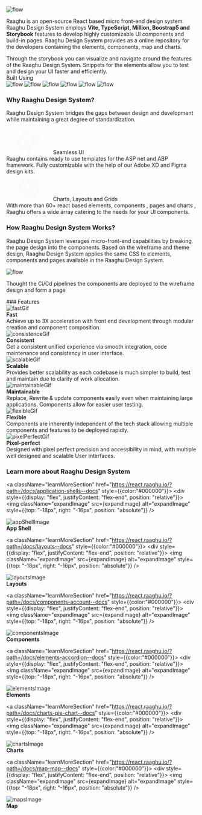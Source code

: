 
<Meta title="Introduction" />

<style>
  {`
  .demo{
     width:600px;
      height:auto;
      margin-left:100px;
      margin-bottom:20px;
  }
  .containerContent{
    margin-top:20px;
    line-height:28px;
    font-size:14px;
    margin-bottom:25px;
  }
    .how{
      width:600px;
      height:400px;
      margin-left:100px;
    }
    .subheading {
      --mediumdark: '#999999';
      font-weight: 900;
      font-size: 13px;
      color: #999;
      letter-spacing: 6px;
      line-height: 24px;
      text-transform: uppercase;
      margin-bottom: 12px;
      margin-top: 40px;
    }

    .link-list {
      margin-top:20px;
      display: grid;
      grid-template-columns: 1fr;
      grid-template-rows: 1fr 1fr;
      row-gap: 10px;
    }

    @media (min-width: 620px) {
      .link-list {
        row-gap: 20px;
        column-gap: 20px;
        grid-template-columns: 1fr 1fr;
      }
    }

    @media all and (-ms-high-contrast:none) {
    .link-list {
        display: -ms-grid;
        -ms-grid-columns: 1fr 1fr;
        -ms-grid-rows: 1fr 1fr;
      }
    }

    .link-item {
      display: block;
      padding: 20px 30px 20px 15px;
      border: 1px solid #00000010;
      border-radius: 5px;
      transition: background 150ms ease-out, border 150ms ease-out, transform 150ms ease-out;
      color: #333333;
      display: flex;
      align-items: flex-start;
    }

    .link-item:hover {
      border-color: #1EA7FD50;
      transform: translate3d(0, -3px, 0);
      box-shadow: rgba(0, 0, 0, 0.08) 0 3px 10px 0;
    }

    .link-item:active {
      border-color: #1EA7FD;
      transform: translate3d(0, 0, 0);
    }

    .link-item strong {
      font-weight: 700;
      display: block;
      margin-bottom: 2px;
    }

    .link-item img {
      height: 40px;
      width: 40px;
      margin-right: 15px;
      flex: none;
    }

    .link-item span {
      font-size: 14px;
      line-height: 20px;
    }

    .tip {
      display: inline-block;
      border-radius: 1em;
      font-size: 11px;
      line-height: 12px;
      font-weight: 700;
      background: #E7FDD8;
      color: #66BF3C;
      padding: 4px 12px;
      margin-right: 10px;
      vertical-align: top;
    }

    .tip-wrapper {
      font-size: 13px;
      line-height: 20px;
      margin-top: 40px;
      margin-bottom: 40px;
    }

    .tip-wrapper code {
      font-size: 12px;
      display: inline-block;
    }

    .toolsUsedSection {
       background-color:#EBF8FF;      
       padding:40px 40px;
       margin-bottom: 40px;
       text-align: center
   }
   .hoverContent img:hover {
      filter: drop-shadow(0px 8px 15px #005482);
    }

     .hoverContent img {
        height:73px;
        width:82px;
    }

     .seamlessUICard {    
      display:flex;
      background-color:#FADA9A;
      border-radius: 10px 10px 0px 0px;
    }
  
    .seamlessUIContent {
      background-color: #FAFAFA;
      padding: 1.5rem;
      margin: 0;
      border-radius: 0px 0px 10px 10px;
    }

    .chartsLayout {
      display: flex;
      background-color: #99D5F5;
      border-radius: 10px 10px 0px 0px;
      padding: 10px;
    }

    .learnMoreSection {
      background-color: #F1F1F1;
      padding: 30px 30px;
      border-radius: 10px;
      text-align: center;
    }
    
   
    .pe-5 {
      padding-right: 3rem !important;
    }
    .seamlessUICard{
          height: 40%;
          position: relative;
    }
    .c-card-title{       
          font-size: 1.5rem;
          font-weight: 900;
    }

    .title {
      font-size: 1.5rem;
      font-weight: 900;
    }
   
    .seamlessUIContent{
      position:relative;
      z-index: 1;
    }

    .footerClass{
      margin-top: 40px;
      display: grid;
      grid-template-columns: repeat(6, 160px);
      grid-gap: 10px;
    }

    .learnMoreSection:hover{
      background-color:#99D5F5;
    }

    .c-svg svg,
    .c-svg path {
      fill:#ffffff;
      stroke:#ffffff;
    }

`}
  
</style>

<img className="bannerSection" src={bannerImage} alt="flow"/>

<div className="containerContent">
 <p>Raaghu is an open-source React based micro front-end design system. Raaghu Design System employs <b>Vite, TypeScript, Million, Boostrap5 and Storybook</b> 
 features to develop highly customizable UI components and build-in pages. Raaghu Design System provides as a online repository for the developers containing the elements, components, map and charts.</p>

</div>

<div style={{textAlign:"center"}}>
    Through the storybook you can visualize and navigate around the features of
    the Raaghu Design System. Snippets for the elements allow you to test and design your UI
    faster and efficiently.
</div>

<div className="toolsUsedSection">
  <div style={{fontWeight: "600"}}>
    Built Using
  </div>  
  <div style={{display: "flex", justifyContent: "space-between"}} className="hoverContent">
    <img className="reactImage" src={reactImage} alt="flow"/>
    <img className="viteImage" src={viteImage} alt="flow"/>
    <img className="tsImage" src={tsImage} alt="flow"/>
    <img className="typescriptImage" src={typescriptImage} alt="flow"/>
    <img className="bootstrapImage" src={bootstrapImage} alt="flow"/>
    <img className="storybookImage" src={storybookImage} alt="flow"/>
  </div>
</div>

<div style={{ textAlign: "center",marginTop: "60px" }} className="">

### <div className="title"> Why Raaghu Design System?</div>

Raaghu Design System bridges the gaps between design and development while maintaining a great degree of standardization.

<div style={{ display: "flex",justifyContent: "space-between", gap: "1.5rem"}}>
  <div  style={{border: "0"}}>
    <div className="chartsLayout">
      <div >
        <svg xmlns="http://www.w3.org/2000/svg" width="120" height="70" viewBox="0 0 247 247" fill="none">
          <g clip-path="url(#clip0_151_3736)">
          <path d="M220.35 135.908L227.874 122.875L220.706 118.737C222.221 114.169 222.841 109.352 222.529 104.549L230.587 102.39L226.68 87.8486L218.618 90.0144C216.49 85.7062 213.552 81.8479 209.965 78.6503L214.104 71.4823L201.071 63.9578L196.933 71.1258C192.368 69.615 187.554 68.995 182.755 69.3006L180.599 61.2525L166.055 65.1496L168.211 73.1977C163.9 75.3285 160.041 78.2721 156.846 81.867L149.678 77.7285L142.154 90.7612L149.322 94.8997C147.806 99.4661 147.185 104.282 147.493 109.083L139.441 111.246L143.345 125.777L151.397 123.614C153.527 127.927 156.47 131.788 160.063 134.986L155.924 142.154L168.957 149.679L173.096 142.511C177.662 144.024 182.476 144.642 187.276 144.329L189.439 152.381L203.971 148.477L201.808 140.425C206.121 138.3 209.984 135.361 213.182 131.769L220.35 135.908ZM177.49 119.851C174.912 118.363 172.834 116.144 171.517 113.474C170.201 110.805 169.705 107.805 170.094 104.854C170.483 101.903 171.738 99.1337 173.7 96.8957C175.662 94.658 178.244 93.0525 181.119 92.2822C183.994 91.5118 187.033 91.6114 189.851 92.5679C192.67 93.5248 195.141 95.2957 196.953 97.6571C198.765 100.018 199.836 102.864 200.03 105.834C200.225 108.804 199.535 111.765 198.047 114.343C196.051 117.799 192.764 120.321 188.909 121.354C185.054 122.387 180.946 121.846 177.49 119.851Z" fill="#FAFAFA"/>
          <path d="M137.818 203.614L165.196 156.195L117.776 128.817C117.789 126.184 117.106 123.595 115.795 121.311C114.484 119.029 112.592 117.132 110.312 115.816C108.032 114.499 105.444 113.81 102.812 113.816C100.179 113.822 97.5945 114.525 95.3208 115.853L60.9339 95.9993L80.7872 61.6125C83.395 61.6038 85.9558 60.9176 88.2186 59.6212L122.605 79.4745L130.13 66.4417L95.743 46.5885C95.7457 44.2856 95.2183 42.013 94.2016 39.9468C93.1848 37.8804 91.7061 36.0759 89.8799 34.673C88.0538 33.27 85.9292 32.3063 83.6707 31.8563C81.4122 31.4064 79.0805 31.4824 76.856 32.0785C74.6316 32.6745 72.5743 33.7745 70.8434 35.2934C69.1124 36.8123 67.7543 38.7093 66.8743 40.8373C65.9943 42.9654 65.6159 45.2675 65.7685 47.5654C65.9212 49.8631 66.6007 52.095 67.7544 54.088L20.5235 135.894C18.2207 135.892 15.9482 136.419 13.8816 137.436C11.8155 138.453 10.011 139.931 8.60804 141.757C7.20511 143.584 6.24126 145.708 5.79147 147.967C5.34131 150.225 5.41738 152.557 6.01345 154.781C6.60952 157.006 7.70955 159.063 9.22842 160.794C10.7473 162.525 12.6444 163.883 14.7724 164.763C16.9004 165.643 19.2028 166.021 21.5004 165.869C23.7984 165.716 26.0301 165.037 28.0231 163.883L109.829 211.114C109.827 213.416 110.354 215.689 111.371 217.756C112.388 219.822 113.866 221.627 115.693 223.029C117.519 224.432 119.643 225.396 121.902 225.846C124.16 226.296 126.492 226.22 128.716 225.624C130.941 225.028 132.998 223.928 134.729 222.409C136.46 220.89 137.818 218.993 138.698 216.865C139.578 214.737 139.956 212.435 139.804 210.137C139.651 207.839 138.972 205.607 137.818 203.614ZM69.9343 170.703L35.5475 150.85C35.5346 148.243 34.8489 145.683 33.5563 143.419L53.4095 109.032L87.7963 128.885C87.8048 131.493 88.4911 134.054 89.7876 136.317L69.9343 170.703ZM117.354 198.081L82.967 178.228L102.82 143.841C105.428 143.832 107.989 143.146 110.252 141.85L144.638 161.703L124.785 196.09C122.177 196.096 119.616 196.782 117.354 198.081Z" fill="#FAFAFA"/>
          </g>
          <defs>
          <clipPath id="clip0_151_3736">
          <rect width="180.587" height="180.587" fill="white" transform="translate(90.2935) rotate(30)"/>
          </clipPath>
          </defs>
        </svg>
          <span className="c-card-title">Seamless UI</span>
      </div>     
    </div>
    <div className="seamlessUIContent">      
        Raaghu contains ready to use templates for the ASP net and ABP framework. Fully customizable with the help of our Adobe XD and 
        Figma design kits.         
    </div>    
  </div>
  <div style={{border: "0"}}>
    <div className="chartsLayout">
      <div >
       <svg xmlns="http://www.w3.org/2000/svg"  width="120" height="70" viewBox="0 0 190 190" fill="none">
          <g clip-path="url(#clip0_151_3728)">
          <path d="M123.577 144.739C129.823 141.132 135.333 136.379 139.818 130.73L148.849 137.946C143.461 144.72 136.846 150.418 129.349 154.744L123.577 144.739ZM94.7381 152.462C101.959 152.46 109.115 151.109 115.84 148.478L120.052 159.244C111.985 162.396 103.4 164.015 94.7383 164.018L94.7381 152.462ZM65.8266 144.757C72.0976 148.338 78.9776 150.726 86.1185 151.802L84.3999 163.226C75.8281 161.941 67.5704 159.072 60.0484 154.765L65.8266 144.757ZM44.7231 123.586C48.3295 129.833 53.081 135.344 58.7288 139.832L51.5131 148.863C44.7278 143.474 39.0203 136.854 34.6902 129.349L44.7231 123.586ZM36.9672 94.7349C36.982 101.949 38.3394 109.097 40.97 115.814L30.2094 120.03C27.0538 111.97 25.4283 103.393 25.4162 94.7379L36.9672 94.7349ZM44.6771 65.8262C41.0941 72.0942 38.7062 78.9732 37.6349 86.1131L26.2026 84.3966C27.4925 75.8261 30.3634 67.5699 34.6691 60.048L44.6771 65.8262ZM65.8434 44.7199C59.5971 48.3267 54.0871 53.0793 49.6023 58.7284L40.5711 51.5127C45.9608 44.7286 52.581 39.0214 60.085 34.6899L65.8434 44.7199ZM94.7212 36.9863C87.5007 36.9877 80.344 38.3386 73.6198 40.9696L69.4069 30.204C77.4658 27.0501 86.042 25.4263 94.6961 25.4158L94.7212 36.9863ZM123.608 44.6768C117.337 41.0958 110.457 38.7071 103.316 37.6316L105.04 26.1972C113.611 27.4864 121.866 30.3591 129.386 34.6688L123.608 44.6768ZM144.736 65.8625C141.124 59.6079 136.364 54.0912 130.706 49.602L137.921 40.5708C144.707 45.9591 150.414 52.5796 154.744 60.0846L144.736 65.8625ZM152.453 94.7238C152.446 87.5023 151.093 80.3454 148.464 73.6194L159.225 69.4037C162.381 77.4632 164.006 86.0404 164.018 94.6957L152.453 94.7238ZM144.757 123.607C148.34 117.339 150.728 110.46 151.799 103.32L163.232 105.037C161.942 113.607 159.071 121.864 154.765 129.386L144.757 123.607Z" fill="#FAFAFA"/>
          <path d="M64.693 77.3824C60.0956 85.3453 58.8498 94.8083 61.2295 103.69C63.6093 112.571 69.4197 120.143 77.3826 124.741C85.3455 129.338 94.8085 130.584 103.69 128.204C112.571 125.824 120.144 120.014 124.741 112.051C129.338 104.088 130.584 94.6253 128.204 85.7439C125.825 76.8624 120.014 69.2901 112.051 64.6928C104.088 60.0954 94.6255 58.8496 85.7441 61.2294C76.8626 63.6091 69.2903 69.4196 64.693 77.3824Z" stroke="#FAFAFA" stroke-width="6" stroke-linejoin="round"/>
          <path d="M112.052 64.6929L94.7174 94.7169L124.741 112.051" stroke="#FAFAFA" stroke-width="6" stroke-linejoin="round"/>
        </g>
        <defs>
        <clipPath id="clip0_151_3728">
        <rect width="138.675" height="138.675" fill="white" transform="translate(69.3379) rotate(30)"/>
        </clipPath>
        </defs>
      </svg>
        <span className="c-card-title">Charts, Layouts and Grids</span>
      </div>     
    </div>
    <div style={{backgroundColor: "#FAFAFA", padding: "1.5rem", margin: "0", borderRadius: "0px 0px 10px 10px"}}>
     With more than 60+ react based elements, components , pages and charts , Raaghu offers a wide array catering to the needs for your UI components.
    </div>   
  </div>
</div>

<div style={{marginTop: "60px" }}>

  ### <div className="title">How Raaghu Design System Works?</div>

  Raaghu Design System leverages micro-front-end capabilities by breaking the page design into the components. Based on the wireframe and theme design, Raaghu Design System applies the same CSS to elements, components and pages available in the Raaghu Design System.

  <img className="dasboardImage" src={dasboardImage} alt="flow"/>


  Thought the Ci/Cd pipelines the components are deployed to the wireframe design and form a page

</div>

</div>

<div style={{textAlign:"center", marginTop: "60px", marginBottom: "40px"}}>
  ### Features

  <div style={{display: "flex", justifyContent: "space-between"}}>
    <div>
      <div> 
        <img className="fastWebGif" src={fastWebGif} alt="fastGif" />
      </div>
      <div>
        <strong>Fast</strong>
      </div>
      <div>
        Achieve up to 3X acceleration with front end development through modular creation and component composition.
      </div>
    </div>
    <div>
      <div> 
        <img className="consistenceGif" src={consistenceGif} alt="consistenceGif" />
      </div>
      <div>
        <strong>Consistent</strong>
      </div>
      <div>
       Get a consistent unified experience via smooth integration, code maintenance and consistency in user interface.
      </div>
    </div>
    <div>
     <div> 
        <img className="scalableGif" src={scalableGif} alt="scalableGif" />
      </div>
      <div>
        <strong>Scalable</strong>
      </div>
      <div>
       Provides better scalability as each codebase is much simpler to build, test and maintain due to clarity of work allocation.
      </div>
    </div>
  </div>

   <div style={{display: "flex", justifyContent: "space-between", marginBottom: "40px"}}>
    <div>
      <div> 
        <img className="maintainableGif" src={maintainableGif} alt="maintainableGif" />
      </div>
      <div>
        <strong>Maintainable</strong>
      </div>
      <div>
        Replace, Rewrite & update components easily even when maintaining large applications. Components allow for easier user testing.
      </div>
    </div>
    <div>
      <div> 
        <img className="flexibleGif" src={flexibleGif} alt="flexibleGif" />
      </div>
      <div>
        <strong>Flexible</strong>
      </div>
      <div>
       Components are inherently independent of the tech stack allowing multiple components and features to be deployed rapidly.
      </div>
    </div>
    <div>
     <div> 
        <img className="pixelPerfectGif" src={pixelPerfectGif} alt="pixelPerfectGif" />
      </div>
      <div>
        <strong>Pixel-perfect</strong>
      </div>
      <div>
       Designed with pixel perfect precision and accessibility in mind, with multiple well designed and scalable User Interfaces.
      </div>
    </div>
  </div>
</div>

<div style={{textAlign:"center", marginTop: "60px"}}>

### <div className="title"> Learn more about Raaghu Design System</div>
</div>

<div className="footerClass">
  
  <a className="learnMoreSection" href="https://react.raaghu.io/?path=/docs/application-shells--docs"  style={{color:"#000000"}}>
    <div style={{display: "flex", justifyContent: "flex-end", position: "relative"}}>
       <img className="expandImage" src={expandImage} alt="expandImage" style={{top: "-18px", right: "-16px", position: "absolute"}} />
    </div>
    <div> 
     <img className="appShellImage" src={appShellImage} alt="appShellImage" />
    </div>
    <div>
     <strong>App Shell</strong>
    </div>
  </a>

   <a className="learnMoreSection" href="https://react.raaghu.io/?path=/docs/layouts--docs" style={{color:"#000000"}}>
     <div style={{display: "flex", justifyContent: "flex-end", position: "relative"}}>
       <img className="expandImage" src={expandImage} alt="expandImage" style={{top: "-18px", right: "-16px", position: "absolute"}} />
    </div>
    <div> 
     <img className="layoutsImage" src={layoutsImage} alt="layoutsImage" />
    </div>
    <div>
     <strong>Layouts</strong>
    </div>
  </a>

   <a className="learnMoreSection" href="https://react.raaghu.io/?path=/docs/components-account--docs"  style={{color:"#000000"}}>
     <div style={{display: "flex", justifyContent: "flex-end", position: "relative"}}>
       <img className="expandImage" src={expandImage} alt="expandImage" style={{top: "-18px", right: "-16px", position: "absolute"}} />
    </div>
    <div> 
     <img className="componentsImage" src={componentsImage} alt="componentsImage" />
    </div>
    <div>
     <strong>Components</strong>
    </div>
  </a>

   <a className="learnMoreSection" href="https://react.raaghu.io/?path=/docs/elements-accordion--docs"  style={{color:"#000000"}}>
     <div style={{display: "flex", justifyContent: "flex-end", position: "relative"}}>
       <img className="expandImage" src={expandImage} alt="expandImage" style={{top: "-18px", right: "-16px", position: "absolute"}} />
    </div>
    <div> 
     <img className="elementsImage" src={elementsImage} alt="elementsImage" />
    </div>
    <div>
     <strong>Elements</strong>
    </div>
  </a>
 
   <a className="learnMoreSection" href="https://react.raaghu.io/?path=/docs/charts-pie-chart--docs"  style={{color:"#000000"}}>
     <div style={{display: "flex", justifyContent: "flex-end", position: "relative"}}>
       <img className="expandImage" src={expandImage} alt="expandImage" style={{top: "-18px", right: "-16px", position: "absolute"}} />
    </div>
    <div> 
     <img className="chartsImage" src={chartsImage} alt="chartsImage" />
    </div>
    <div>
     <strong>Charts</strong>
    </div>
  </a>

   <a className="learnMoreSection" href="https://react.raaghu.io/?path=/docs/map-map--docs"  style={{color:"#000000"}}>
     <div style={{display: "flex", justifyContent: "flex-end", position: "relative"}}>
       <img className="expandImage" src={expandImage} alt="expandImage" style={{top: "-18px", right: "-16px", position: "absolute"}} />
    </div>
    <div> 
     <img className="mapsImage" src={mapsImage} alt="mapsImage" />
    </div>
    <div>
     <strong>Map</strong>
    </div>
  </a>

</div>



